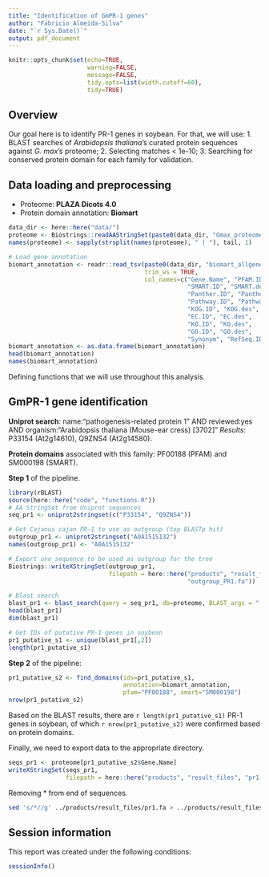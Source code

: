 ```yaml
---
title: "Identification of GmPR-1 genes"
author: "Fabricio Almeida-Silva"
date: "`r Sys.Date()`"
output: pdf_document
---
```


```r
knitr::opts_chunk$set(echo=TRUE,
                      warning=FALSE, 
                      message=FALSE,
                      tidy.opts=list(width.cutoff=60),
                      tidy=TRUE)
```

## Overview

Our goal here is to identify PR-1 genes in soybean. For that, we will use:
1. BLAST searches of *Arabidopsis thaliana*'s curated protein sequences against *G. max*'s proteome;
2. Selecting matches < 1e-10;
3. Searching for conserved protein domain for each family for validation.

## Data loading and preprocessing

- Proteome: **PLAZA Dicots 4.0**
- Protein domain annotation: **Biomart**

```r
data_dir <- here::here("data/")
proteome <- Biostrings::readAAStringSet(paste0(data_dir, "Gmax_proteome.fa.gz"))
names(proteome) <- sapply(strsplit(names(proteome), " | "), tail, 1)

# Load gene annotation
biomart_annotation <- readr::read_tsv(paste0(data_dir, "biomart_allgenes.txt.zip"), 
                                      trim_ws = TRUE,
                                      col_names=c("Gene.Name", "PFAM.ID", "PFAM.des",
                                                  "SMART.ID", "SMART.des",
                                                  "Panther.ID", "Panther.des",
                                                  "Pathway.ID", "Pathway.des",
                                                  "KOG.ID", "KOG.des", 
                                                  "EC.ID", "EC.des",
                                                  "KO.ID", "KO.des",
                                                  "GO.ID", "GO.des",
                                                  "Synonym", "RefSeq.ID"))
biomart_annotation <- as.data.frame(biomart_annotation)
head(biomart_annotation)
names(biomart_annotation)
```

Defining functions that we will use throughout this analysis.


## GmPR-1 gene identification

**Uniprot search**: name:"pathogenesis-related protein 1" AND reviewed:yes AND organism:"Arabidopsis thaliana (Mouse-ear cress) [3702]"
*Results*: P33154 (At2g14610), Q9ZNS4 (At2g14580).

**Protein domains** associated with this family: PF00188 (PFAM) and SM000198 (SMART).

**Step 1** of the pipeline.

```r
library(rBLAST)
source(here::here("code", "functions.R"))
# AA StringSet from Uniprot sequences
seq_pr1 <- uniprot2stringset(c("P33154", "Q9ZNS4"))

# Get Cajanus cajan PR-1 to use as outgroup (top BLASTp hit)
outgroup_pr1 <- uniprot2stringset("A0A151S132")
names(outgroup_pr1) <- "A0A151S132"

# Export one sequence to be used as outgroup for the tree
Biostrings::writeXStringSet(outgroup_pr1, 
                            filepath = here::here("products", "result_files",
                                                  "outgroup_PR1.fa"))

# Blast search
blast_pr1 <- blast_search(query = seq_pr1, db=proteome, BLAST_args = "-evalue 1e-10")
head(blast_pr1)
dim(blast_pr1)

# Get IDs of putative PR-1 genes in soybean
pr1_putative_s1 <- unique(blast_pr1[,2])
length(pr1_putative_s1)
```

**Step 2** of the pipeline:

```r
pr1_putative_s2 <- find_domains(ids=pr1_putative_s1, 
                                annotation=biomart_annotation,
                                pfam="PF00188", smart="SM000198")
nrow(pr1_putative_s2)
```

Based on the BLAST results, there are `r length(pr1_putative_s1)` PR-1 genes in soybean, of which `r nrow(pr1_putative_s2)` were confirmed based on protein domains.

Finally, we need to export data to the appropriate directory.

```r
seqs_pr1 <- proteome[pr1_putative_s2$Gene.Name]
writeXStringSet(seqs_pr1, 
                filepath = here::here("products", "result_files", "pr1.fa"))
```

Removing * from end of sequences.

```bash
sed 's/*//g' ../products/result_files/pr1.fa > ../products/result_files/pr1_nostopcodon.fa
```


## Session information

This report was created under the following conditions:

```r
sessionInfo()
```